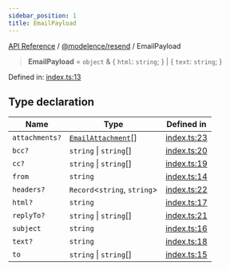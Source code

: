 ```yaml
---
sidebar_position: 1
title: EmailPayload
---
```


[API Reference](/api-reference/@modelence/resend/type-aliases/../../../index) / [@modelence/resend](/api-reference/@modelence/resend/type-aliases/../index) / EmailPayload

> **EmailPayload** = `object` & \{ `html`: `string`; \} \| \{ `text`: `string`; \}

Defined in: [index.ts:13](https://github.com/modelence/modelence/blob/5904a57fe50964e5b66f94e20b2f5e3f75002742/packages/resend/src/index.ts#L13)

## Type declaration

| Name | Type | Defined in |
| ------ | ------ | ------ |
| `attachments?` | [`EmailAttachment`](/api-reference/@modelence/resend/type-aliases/EmailAttachment)[] | [index.ts:23](https://github.com/modelence/modelence/blob/5904a57fe50964e5b66f94e20b2f5e3f75002742/packages/resend/src/index.ts#L23) |
| `bcc?` | `string` \| `string`[] | [index.ts:20](https://github.com/modelence/modelence/blob/5904a57fe50964e5b66f94e20b2f5e3f75002742/packages/resend/src/index.ts#L20) |
| `cc?` | `string` \| `string`[] | [index.ts:19](https://github.com/modelence/modelence/blob/5904a57fe50964e5b66f94e20b2f5e3f75002742/packages/resend/src/index.ts#L19) |
| `from` | `string` | [index.ts:14](https://github.com/modelence/modelence/blob/5904a57fe50964e5b66f94e20b2f5e3f75002742/packages/resend/src/index.ts#L14) |
| `headers?` | `Record`\<`string`, `string`\> | [index.ts:22](https://github.com/modelence/modelence/blob/5904a57fe50964e5b66f94e20b2f5e3f75002742/packages/resend/src/index.ts#L22) |
| `html?` | `string` | [index.ts:17](https://github.com/modelence/modelence/blob/5904a57fe50964e5b66f94e20b2f5e3f75002742/packages/resend/src/index.ts#L17) |
| `replyTo?` | `string` \| `string`[] | [index.ts:21](https://github.com/modelence/modelence/blob/5904a57fe50964e5b66f94e20b2f5e3f75002742/packages/resend/src/index.ts#L21) |
| `subject` | `string` | [index.ts:16](https://github.com/modelence/modelence/blob/5904a57fe50964e5b66f94e20b2f5e3f75002742/packages/resend/src/index.ts#L16) |
| `text?` | `string` | [index.ts:18](https://github.com/modelence/modelence/blob/5904a57fe50964e5b66f94e20b2f5e3f75002742/packages/resend/src/index.ts#L18) |
| `to` | `string` \| `string`[] | [index.ts:15](https://github.com/modelence/modelence/blob/5904a57fe50964e5b66f94e20b2f5e3f75002742/packages/resend/src/index.ts#L15) |
